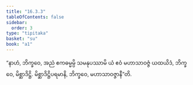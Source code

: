 ```yaml
---
title: "16.3.3"
tableOfContents: false
sidebar:
  order: 3
type: "tipitaka"
basket: "su"
book: "a1"
---
```



<DynamicBreadcrumb />

<Division number="310" book="a1" e="ch" v="15" p="35">

<Paragraph number="399" book="a1">
“နာဟံ, ဘိက္ခဝေ, အညံ ဧကဓမ္မမ္ပိ သမနုပဿာမိ ယံ ဧဝံ မဟာသာဝဇ္ဇံ ယထယိဒံ, ဘိက္ခဝေ, မိစ္ဆာဒိဋ္ဌိ. မိစ္ဆာဒိဋ္ဌိပရမာနိ, ဘိက္ခဝေ, မဟာသာဝဇ္ဇာနီ”တိ.
</Paragraph>
</Division>